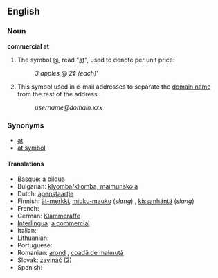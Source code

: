 ==English==

===Noun===
'''commercial at'''

# The symbol [[@]], read "[[at]]", used to denote per unit price:
#: ''3 apples @ 2¢ (each)'''
# This symbol used in e-mail addresses to separate the [[domain name]] from the rest of the address.
#: ''username@domain.xxx''

===Synonyms===
* [[at]]
* [[at symbol]]

====Translations====
{{rfc-level|Translations at L4+ not in L3 POS section (AutoFormat would have corrected level of Synonyms)}}
* [[Basque]]: [[a bildua]]
* Bulgarian: [[klyomba/kliomba, maimunsko a]]
* Dutch: [[apenstaartje]] <!--belongs under Dutch entry (literally "ape tail") -->
* Finnish: [[ät-merkki]], [[miuku-mauku]] (''slang'') <!--belongs under Finnish entry ("the miaow sign")-->, [[kissanhäntä]] (''slang'') <!--belongs under Finnish entry literally "cat’s tail") -->
* French: {{t+|fr|arrobe|f}}
* German: [[Klammeraffe]]
* [[Interlingua]]: [[a commercial]]
* Italian: {{t+|it|chiocciola|f}}
* Lithuanian: {{t-|lt|eta|xs=Lithuanian}}
* Portuguese: {{t+|pt|arroba|f}}
* Romanian: [[arond]] {{n}}, [[coadă de maimuţă]] {{f}} <!--belongs under Romanian entry (literally "monkey-tail") -->
* Slovak: [[zavináč]] {{m}} (2)
* Spanish: {{t+|es|arroba|f}}